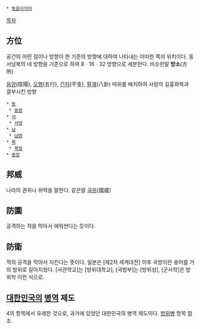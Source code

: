  * [[동음이의어]]

[[목차]]

== 方位 ==
공간의 어떤 점이나 방향이 한 기준의 방향에 대하여 나타내는 어떠한 쪽의 위치이다.
동서남북의 네 방향을 기준으로 하여 8ㆍ16ㆍ32 방향으로 세분한다. 비슷한말 '''방소'''(方所)

[[음양]](陰陽), [[오행]](五行), [[간지]](干支), [[팔괘]](八卦) 따위를 배치하여 사람의 길흉화복과 결부시킨 방향

 * [[동]]
  * [[동방]]
 * [[서]]
  * [[서방]]
 * [[남]]
  * [[남방]]
 * [[북]]
  * [[북방]]
 * [[중앙]]

== 邦威 ==
나라의 권위나 위력을 말한다. 같은말 [[국위]](國威)

== 防圍 ==
공격하는 적을 막아서 에워싼다는 듯이다.

== 防衛 ==
적의 공격을 막아서 지킨다는 뜻이다. 일본은 [제2차 세계대전] 이후 국방이란 용어를 거의 방위로 갈아치웠다. [사관학교]는 [방위대학교], [국방부]는 [방위성], [군사학]은 방위학 이런 식으로.

== [[대한민국]]의 [[병역]] 제도 ==
4의 항목에서 유래한 것으로, 과거에 있었던 대한민국의 병역 제도이다. [[방위병]] 항목 참조.
